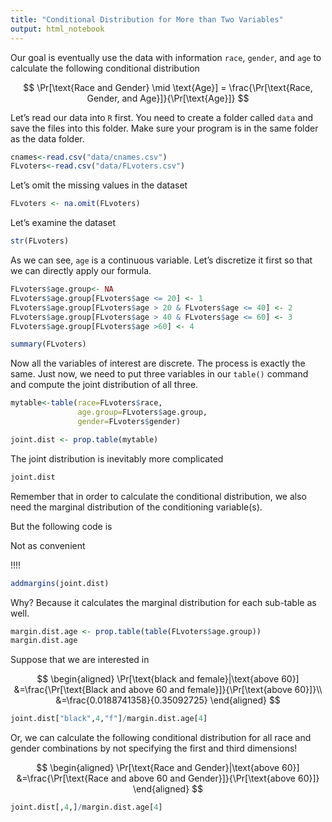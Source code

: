 ```yaml
---
title: "Conditional Distribution for More than Two Variables"
output: html_notebook
---
```


Our goal is eventually use the data with information `race`, `gender`, and `age` to calculate the following conditional distribution

$$
\Pr[\text{Race and Gender} \mid \text{Age}] = \frac{\Pr[\text{Race, Gender, and Age}]}{\Pr[\text{Age}]}
$$

Let's read our data into `R` first. You need to create a folder called `data` and save the files into this folder. Make sure your program is in the same folder as the data folder. 

```r
cnames<-read.csv("data/cnames.csv") 
FLvoters<-read.csv("data/FLvoters.csv")
```


Let's omit the missing values in the dataset 

```r
FLvoters <- na.omit(FLvoters)
```

Let's examine the dataset
```r
str(FLvoters)
```



As we can see, `age` is a continuous variable. Let's discretize it first so that we can directly apply our formula. 

```r
FLvoters$age.group<- NA
FLvoters$age.group[FLvoters$age <= 20] <- 1
FLvoters$age.group[FLvoters$age > 20 & FLvoters$age <= 40] <- 2
FLvoters$age.group[FLvoters$age > 40 & FLvoters$age <= 60] <- 3
FLvoters$age.group[FLvoters$age >60] <- 4
```

```r
summary(FLvoters)
```


Now all the variables of interest are discrete. The process is exactly the same. Just now, we need to put three variables in our `table()` command and compute the joint distribution of all three. 

```r
mytable<-table(race=FLvoters$race,
               age.group=FLvoters$age.group, 
               gender=FLvoters$gender)
```

```r
joint.dist <- prop.table(mytable)
```

The joint distribution is inevitably more complicated

```r
joint.dist
```

Remember that in order to calculate the conditional distribution, we also need the marginal distribution of the conditioning variable(s). 

But the following code is


Not as convenient


!!!!

```r
addmargins(joint.dist)
```

Why? Because it calculates the marginal distribution for each sub-table as well. 

```r
margin.dist.age <- prop.table(table(FLvoters$age.group))
margin.dist.age
```

Suppose that we are interested in 

$$
\begin{aligned}
\Pr[\text{black and female}|\text{above 60}] &=\frac{\Pr[\text{Black and above 60 and female}]}{\Pr[\text{above 60}]}\\
 &=\frac{0.0188741358}{0.35092725}
\end{aligned}
$$

```r
joint.dist["black",4,"f"]/margin.dist.age[4]
```

Or, we can calculate the following conditional distribution for all race and gender combinations by not specifying the first and third dimensions!

$$
\begin{aligned}
\Pr[\text{Race and Gender}|\text{above 60}] &=\frac{\Pr[\text{Race and above 60 and Gender}]}{\Pr[\text{above 60}]}
\end{aligned}
$$

```r
joint.dist[,4,]/margin.dist.age[4]
```

